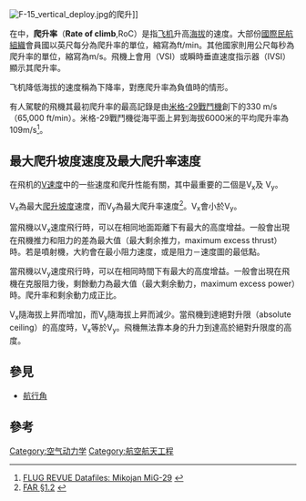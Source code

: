 [[File:F-15_vertical_deploy.jpg|thumb]]的爬升]]

在中，'''爬升率'''（'''Rate of climb''',RoC）是指[[飞机|飞机]]升高[[海拔|海拔]]的速度。大部份[[國際民航組織|國際民航組織]]會員國以英尺每分為爬升率的單位，縮寫為ft/min。其他國家則用公尺每秒為爬升率的單位，縮寫為m/s。飛機上會用{{link-en|垂直速度指示器|vertical speed indicator}}（VSI）或瞬時垂直速度指示器（IVSI）顯示其爬升率。

飞机降低海拔的速度稱為下降率，對應爬升率為負值時的情形。

有人駕駛的飛機其最初爬升率的最高記錄是由[[米格-29戰鬥機|米格-29戰鬥機]]創下的330 m/s（65,000 ft/min）。米格-29戰鬥機從海平面上昇到海拔6000米的平均爬升率為109m/s<ref>[http://www.flug-revue.rotor.com/frtypen/FRMiG-29.htm FLUG REVUE Datafiles: Mikojan MiG-29<!-- Bot generated title -->] {{webarchive|url=https://web.archive.org/web/20080620004748/http://www.flug-revue.rotor.com/frtypen/FRMiG-29.htm |date=2008-06-20 }}</ref>。

==最大爬升坡度速度及最大爬升率速度==

在飛机的[[V速度|V速度]]中的一些速度和爬升性能有關，其中最重要的二個是V<sub>x</sub>及 V<sub>y</sub>。

V<sub>x</sub>為最大[[爬升坡度|爬升坡度]]速度，而V<sub>y</sub>為最大爬升率速度<ref>[http://ecfr.gpoaccess.gov/cgi/t/text/text-idx?c=ecfr;sid=4521512ee412f38bd81b10e0436a0a95;rgn=div5;view=text;node=14%3A1.0.1.1.1;idno=14;cc=ecfr#14:1.0.1.1.1.0.1.2 FAR §1.2] {{webarchive|url=https://web.archive.org/web/20120319210119/http://ecfr.gpoaccess.gov/cgi/t/text/text-idx?c=ecfr;sid=4521512ee412f38bd81b10e0436a0a95;rgn=div5;view=text;node=14:1.0.1.1.1;idno=14;cc=ecfr |date=2012-03-19 }}</ref>。V<sub>x</sub>會小於V<sub>y</sub>。

當飛機以V<sub>x</sub>速度飛行時，可以在相同地面距離下有最大的高度增益。一般會出現在飛機推力和阻力的差為最大值（最大剩余推力，maximum excess thrust）時。若是噴射機，大約會在最小阻力速度，或是阻力－速度圖的最低點。

當飛機以V<sub>y</sub>速度飛行時，可以在相同時間下有最大的高度增益。一般會出現在飛機在克服阻力後，剩餘動力為最大值（最大剩余動力，maximum excess power）時。爬升率和剩余動力成正比。

V<sub>x</sub>隨海拔上昇而增加，而V<sub>y</sub>隨海拔上昇而減少。當飛機到達絕對升限（absolute ceiling）的高度時，V<sub>x</sub>等於V<sub>y</sub>。飛機無法靠本身的升力到達高於絕對升限度的高度。

==參見==
* [[航行角|航行角]]

==參考==
{{reflist}}

{{航空小作品}}

[[Category:空气动力学|Category:空气动力学]]
[[Category:航空航天工程|Category:航空航天工程]]
